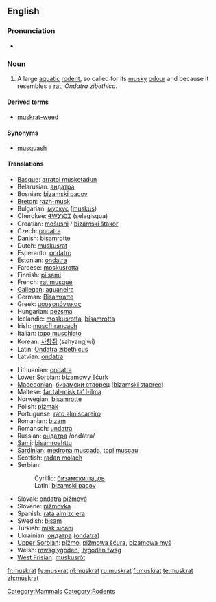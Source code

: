 {{wikipedia}}
==English==

===Pronunciation===
* {{IPA|/'mʌskræt/}}

===Noun===
{{en-noun}}

# A large [[aquatic]] [[rodent]], so called for its [[musky]] [[odour]] and because it resembles a [[rat]]; ''Ondatra zibethica''.

====Derived terms====
* [[muskrat-weed]]

====Synonyms====
* [[musquash]]

====Translations====
{{trans-top|rodent}}
* [[Basque]]: [[arratoi musketadun]]
* Belarusian: [[андатра]] {{f}}
* Bosnian: [[bizamski pacov]] {{m}}
* [[Breton]]: [[razh-musk]]
* Bulgarian: [[мускус]] ([[muskus]])
* Cherokee: [[ᏎᎳᎩᏍᏆ]] (selagisqua)
* Croatian: [[mošusni štakor|mošusni]] / [[bizamski štakor]]
* Czech: [[ondatra]]
* Danish: [[bisamrotte]]
* Dutch: [[muskusrat]] {{f}}
* Esperanto: [[ondatro]]
* Estonian: [[ondatra]]
* Faroese: [[moskusrotta]]
* Finnish: [[piisami]]
* French: [[rat musqué]] {{m}}
* [[Gallegan]]: [[aguaneira]]
* German: [[Bisamratte]] {{f}}
* Greek: [[μοσχοπόντικας]]
* Hungarian: [[pézsma]]
* Icelandic: [[moskusrotta]], [[bísamrotta]]
* Irish: [[muscfhrancach]]
* Italian: [[topo muschiato]] {{m}}
* Korean: [[사향쥐]] (sahyangjwi)
* Latin: [[Ondatra zibethicus]]
* Latvian: [[ondatra]]
{{trans-mid}}
* Lithuanian: [[ondatra]]
* [[Lower Sorbian]]: [[bizamowy šćurk]]
* [[Macedonian]]: [[бизамски стаорец]] ([[bizamski staorec]])
* Maltese: [[far tal-misk ta’ l-ilma]]
* Norwegian: [[bisamrotte]]
* Polish: [[piżmak]]
* Portuguese: [[rato almiscareiro]]
* Romanian: [[bizam]]
* Romansch: [[undatra]]
* Russian: [[ондатра]] /ondátra/ {{f}}
* [[Sami]]: [[bisámroahttu]]
* [[Sardinian]]: [[medrona muscada]], [[topi muscau]]
* Scottish: [[radan molach]]
* Serbian:
*: Cyrillic: [[бизамски пацов]]
*: Latin: [[bizamski pacov]]
* Slovak: [[ondatra pižmová]]
* Slovene: [[pižmovka]] {{f}}
* Spanish: [[rata almizclera]]
* Swedish: [[bisam]] {{c}}
* Turkish: [[misk sıçanı]]
* Ukrainian: [[ондатра]] ([[ondatra]]) {{f}}
* [[Upper Sorbian]]: [[pižmo]], [[pižmowa šćura]], [[bizamowa myš]]
* Welsh: [[mwsglygoden]], [[llygoden fwsg]]
* [[West Frisian]]: [[muskusrôt]]
{{trans-bottom}}

[[Category:Mammals]]
[[Category:Rodents]]

[[fr:muskrat]]
[[fy:muskrat]]
[[nl:muskrat]]
[[ru:muskrat]]
[[fi:muskrat]]
[[te:muskrat]]
[[zh:muskrat]]